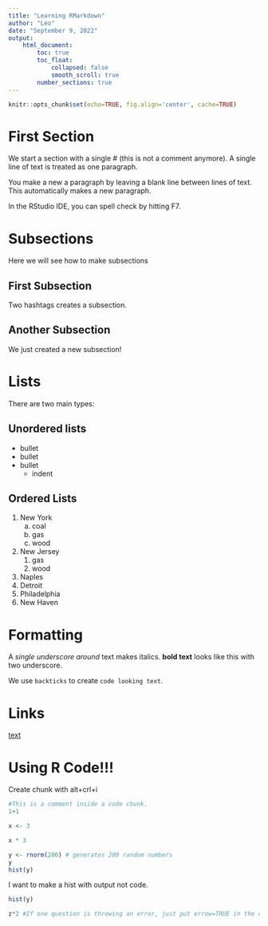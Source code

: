 ```yaml
---
title: "Learning RMarkdown"
author: "Leo"
date: "September 9, 2022"
output:
    html_document:
        toc: true
        toc_float:
            collapsed: false
            smooth_scroll: true
        number_sections: true
---
```


```r
knitr::opts_chunk$set(echo=TRUE, fig.align='center', cache=TRUE)

```


# First Section

We start a section with a single # (this is not a comment anymore). A single line of text is treated as one paragraph. 

You make a new a paragraph by leaving a blank line between lines of text. This automatically makes a new paragraph. 

In the RStudio IDE, you can spell check by hitting F7. 

# Subsections

Here we will see how to make subsections

## First Subsection

Two hashtags creates a subsection.

## Another Subsection

We just created a new subsection!

# Lists

There are two main types:

## Unordered lists

- bullet
- bullet
- bullet
    - indent
    
## Ordered Lists

1. New York
    a. coal
    a. gas
    a. wood
1. New Jersey
    1. gas
    1. wood
1. Naples
1. Detroit
1. Philadelphia
1. New Haven

# Formatting 

A _single underscore around_ text makes italics. __bold text__ looks like this with two underscore.

We use `backticks` to create `code looking text`.

# Links

[text](link)

# Using R Code!!!

Create chunk with alt+crl+i

```r
#This is a comment inside a code chunk.
1+1
```
```r
x <- 3
```
```r
x * 3
```
```r
y <- rnorm(200) # generates 200 random numbers
y
hist(y)
```
I want to make a hist with output not code. 
```r
hist(y)

```

```r
z*2 #If one question is throwing an error, just put errow=TRUE in the code chunk so you can get partial credit on the homework. 
```

